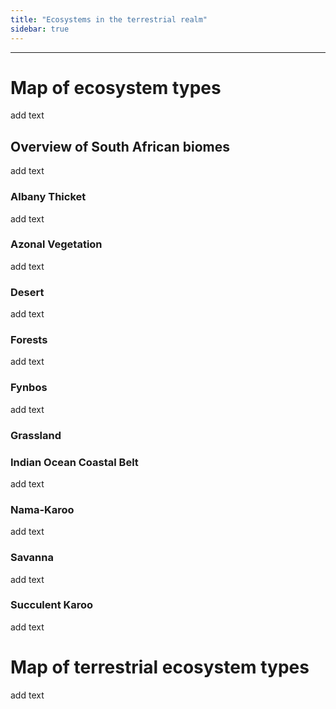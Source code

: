 ```yaml
---
title: "Ecosystems in the terrestrial realm"
sidebar: true
---
```


-------------------------

# Map of ecosystem types 

add text

## Overview of South African biomes

add text

### Albany Thicket

add text

### Azonal Vegetation

add text

### Desert

add text

### Forests

add text

### Fynbos

add text

### Grassland

### Indian Ocean Coastal Belt

add text

### Nama-Karoo

add text

### Savanna

add text

### Succulent Karoo

add text

# Map of terrestrial ecosystem types

add text
